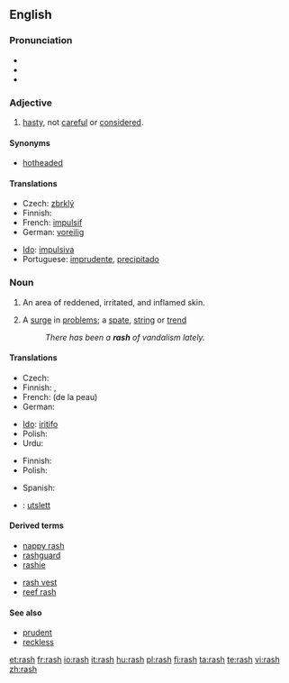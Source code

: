 ==English==

===Pronunciation===
* {{IPA|/ræʃ/}}
* {{audio|en-us-rash.ogg|Audio (US)}}
* {{rhymes|æʃ}}

===Adjective===
{{en-adj|er|est}}

# [[hasty]], not [[careful]] or [[considered]].

====Synonyms====
* [[hotheaded]]

====Translations====
{{trans-top|hasty}}
* Czech: [[zbrklý]] {{m}}
* Finnish: {{t|fi|hätäinen}}
* French: [[impulsif]]
* German: [[voreilig]]
{{trans-mid}}
* [[Ido]]: [[impulsiva]]
* Portuguese: [[imprudente]], [[precipitado]]
{{trans-bottom}}

===Noun===
{{wikipedia|rash|rash (inflamed skin)}}
{{en-noun|rashes}}

# {{symptom}} An area of reddened, irritated, and inflamed skin.
# A [[surge]] in [[problem]]s; a [[spate]], [[string]] or [[trend]]
#: ''There has been a '''rash''' of vandalism lately.''

====Translations====
{{trans-top|of skin}}
* Czech: {{t|cs|vyrážka|f}}
* Finnish: {{t|fi|ihottuma}}, {{t|fi|ekseema}}
* French: {{t|fr|irritation|f}} (de la peau)
* German: {{t|de|Hautausschlag|m}}
{{trans-mid}}
* [[Ido]]: [[iritar|iritifo]]
* Polish: {{t|pl|wysypka|f}}
* Urdu: {{ur-Arab|[[خارش]]}}
{{trans-bottom}}

{{trans-top|surge in problems}}
* Finnish: {{t|fi|aalto}}
* Polish: {{t|pl|lawina|f}}
{{trans-mid}}
* Spanish: {{t|es|erupción|f}}
{{trans-bottom}}

{{checktrans-top}}
* {{ttbc|Norwegian}}: [[utslett]] {{n}}
{{trans-bottom}}

====Derived terms====
{{top2}}
* [[nappy rash]]
* [[rashguard]]
* [[rashie]]
{{mid2}}
* [[rash vest]]
* [[reef rash]]
{{bottom}}

====See also====
* [[prudent]]
* [[reckless]]

[[et:rash]]
[[fr:rash]]
[[io:rash]]
[[it:rash]]
[[hu:rash]]
[[pl:rash]]
[[fi:rash]]
[[ta:rash]]
[[te:rash]]
[[vi:rash]]
[[zh:rash]]